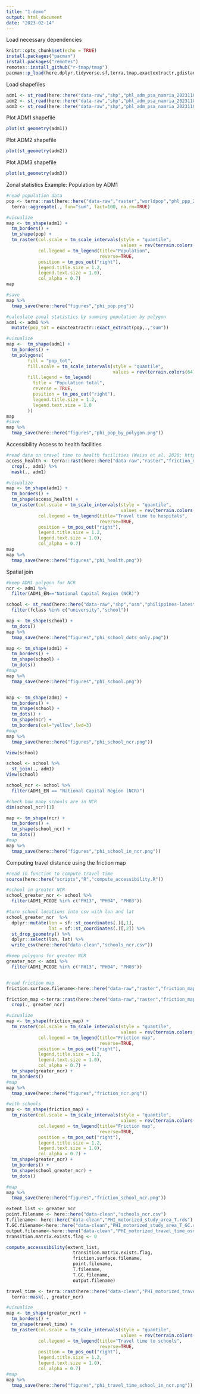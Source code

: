 ```yaml
---
title: "1-demo"
output: html_document
date: "2023-02-14"
---
```


Load necessary dependencies 

```r
knitr::opts_chunk$set(echo = TRUE)
install.packages("pacman")
install.packages("remotes")
remotes::install_github("r-tmap/tmap")
pacman::p_load(here,dplyr,tidyverse,sf,terra,tmap,exactextractr,gdistance)
```

Load shapefiles
```r
adm1 <- st_read(here::here("data-raw","shp","phl_adm_psa_namria_20231106_shp","phl_admbnda_adm1_psa_namria_20231106.shp"))
adm2 <- st_read(here::here("data-raw","shp","phl_adm_psa_namria_20231106_shp","phl_admbnda_adm2_psa_namria_20231106.shp"))
adm3 <- st_read(here::here("data-raw","shp","phl_adm_psa_namria_20231106_shp","phl_admbnda_adm3_psa_namria_20231106.shp"))
```

Plot ADM1 shapefile
```r
plot(st_geometry(adm1))
```

Plot ADM2 shapefile
```r
plot(st_geometry(adm2))
```
Plot ADM3 shapefile
```r
plot(st_geometry(adm3))
```
Zonal statistics
Example: Population by ADM1
```r
#read population data
pop <- terra::rast(here::here("data-raw","raster","worldpop","phl_ppp_2020_constrained.tif")) %>%
  terra::aggregate(., fun="sum", fact=100, na.rm=TRUE)

#visualize
map <- tm_shape(adm1) +
  tm_borders() +
  tm_shape(pop) + 
  tm_raster(col.scale = tm_scale_intervals(style = "quantile",
                                           values = rev(terrain.colors(64))), 
            col.legend = tm_legend(title="Population",
                                   reverse=TRUE,
            position = tm_pos_out("right"),
            legend.title.size = 1.2,
            legend.text.size = 1.0),
            col_alpha = 0.7)
map

#save
map %>%
  tmap_save(here::here("figures","phi_pop.png"))

#calculate zonal statistics by summing population by polygon
adm1 <- adm1 %>%
  mutate(pop_tot = exactextractr::exact_extract(pop,.,"sum"))

#visualize
map <-  tm_shape(adm1) +
  tm_borders() +
  tm_polygons(
        fill = "pop_tot",
        fill.scale = tm_scale_intervals(style = "quantile",
                                        values = rev(terrain.colors(64))),
        fill.legend = tm_legend(
          title = "Population total",
          reverse = TRUE,
          position = tm_pos_out("right"),
          legend.title.size = 1.2,
          legend.text.size = 1.0
        )) 
map
#save
map %>%
  tmap_save(here::here("figures","phi_pop_by_polygon.png"))
```
Accessibility
Access to health facilities
```r
#read data on travel time to health facilities (Weiss et al. 2020: https://www.nature.com/articles/s41591-020-1059-1)
access_health <- terra::rast(here::here("data-raw","raster","friction_map","2020_motorized_friction_surface.geotiff.tif")) %>%
  crop(., adm1) %>%
  mask(., adm1)

#visualize
map <- tm_shape(adm1) +
  tm_borders() +
  tm_shape(access_health) + 
  tm_raster(col.scale = tm_scale_intervals(style = "quantile",
                                           values = rev(terrain.colors(64))), 
            col.legend = tm_legend(title="Travel time to hospitals",
                                   reverse=TRUE,
            position = tm_pos_out("right"),
            legend.title.size = 1.2,
            legend.text.size = 1.0),
            col_alpha = 0.7)
map
map %>%
  tmap_save(here::here("figures","phi_health.png"))
```

Spatial join
```r
#keep ADM1 polygon for NCR
ncr <- adm1 %>%
  filter(ADM1_EN=="National Capital Region (NCR)")

school <- st_read(here::here("data-raw","shp","osm","philippines-latest-free.shp","gis_osm_pois_free_1.shp")) %>%
  filter(fclass %in% c("university","school")) 

map <- tm_shape(school) + 
  tm_dots()
map %>%
  tmap_save(here::here("figures","phi_school_dots_only.png"))

map <- tm_shape(adm1) +
  tm_borders() +
  tm_shape(school) + 
  tm_dots()
#map
map %>%
  tmap_save(here::here("figures","phi_school.png"))


map <- tm_shape(adm1) +
  tm_borders() +
  tm_shape(school) + 
  tm_dots() +
  tm_shape(ncr) +
  tm_borders(col="yellow",lwd=3)
#map
map %>%
  tmap_save(here::here("figures","phi_school_ncr.png"))

View(school)

school <- school %>%
  st_join(., adm1)
View(school)

school_ncr <- school %>%
  filter(ADM1_EN == "National Capital Region (NCR)")

#check how many schools are in NCR
dim(school_ncr)[1]

map <- tm_shape(ncr) +
  tm_borders() +
  tm_shape(school_ncr) + 
  tm_dots()
#map
map %>%
  tmap_save(here::here("figures","phi_school_in_ncr.png"))

```

Computing travel distance using the friction map
```r
#read in function to compute travel time
source(here::here("scripts","R","compute_accessibility.R")) 

#school in greater NCR
school_greater_ncr <- school %>%
  filter(ADM1_PCODE %in% c("PH13", "PH04", "PH03"))

#turn school locations into csv with lon and lat
school_greater_ncr  %>%
  dplyr::mutate(lon = sf::st_coordinates(.)[,1],
                lat = sf::st_coordinates(.)[,2]) %>%
  st_drop_geometry() %>%
  dplyr::select(lon, lat) %>%
  write_csv(here::here("data-clean","schools_ncr.csv"))

#keep polygons for greater NCR
greater_ncr <- adm1 %>%
  filter(ADM1_PCODE %in% c("PH13", "PH04", "PH03"))


#read friction map
friction.surface.filename<-here::here("data-raw","raster","friction_map","2020_motorized_friction_surface.geotiff.tif") 

friction_map <-terra::rast(here::here("data-raw","raster","friction_map","2020_motorized_friction_surface.geotiff.tif")) %>%
  crop(., greater_ncr)

#visualize
map <- tm_shape(friction_map) + 
  tm_raster(col.scale = tm_scale_intervals(style = "quantile",
                                           values = rev(terrain.colors(64))), 
            col.legend = tm_legend(title="Friction map",
                                   reverse=TRUE,
            position = tm_pos_out("right"),
            legend.title.size = 1.2,
            legend.text.size = 1.0),
            col_alpha = 0.7) +
  tm_shape(greater_ncr) +
  tm_borders() 
#map
map %>%
  tmap_save(here::here("figures","friction_ncr.png"))

#with schools
map <- tm_shape(friction_map) + 
  tm_raster(col.scale = tm_scale_intervals(style = "quantile",
                                           values = rev(terrain.colors(64))), 
            col.legend = tm_legend(title="Friction map",
                                   reverse=TRUE,
            position = tm_pos_out("right"),
            legend.title.size = 1.2,
            legend.text.size = 1.0),
            col_alpha = 0.7) +
  tm_shape(greater_ncr) +
  tm_borders() +
  tm_shape(school_greater_ncr) +
  tm_dots()

#map
map %>%
  tmap_save(here::here("figures","friction_school_ncr.png"))

extent_list <- greater_ncr
point.filename <- here::here("data-clean","schools_ncr.csv")
T.filename<- here::here("data-clean","PHI_motorized_study_area_T.rds")
T.GC.filename<-here::here("data-clean","PHI_motorized_study_area_T_GC.rds")
output.filename<-here::here("data-clean","PHI_motorized_travel_time_osm_schools.tif")
transition.matrix.exists.flag <- 0

compute_accesssibility(extent_list,
                         transition.matrix.exists.flag,
                         friction.surface.filename,
                         point.filename,
                         T.filename,
                         T.GC.filename,
                         output.filename)

travel_time <- terra::rast(here::here("data-clean","PHI_motorized_travel_time_osm_schools.tif")) %>%
  terra::mask(., greater_ncr)

#visualize
map <- tm_shape(greater_ncr) +
  tm_borders() +
  tm_shape(travel_time) + 
  tm_raster(col.scale = tm_scale_intervals(style = "quantile",
                                           values = rev(terrain.colors(64))), 
            col.legend = tm_legend(title="Travel time to schools",
                                   reverse=TRUE,
            position = tm_pos_out("right"),
            legend.title.size = 1.2,
            legend.text.size = 1.0),
            col_alpha = 0.7)
#map
map %>%
  tmap_save(here::here("figures","phi_travel_time_school_in_ncr.png"))
```
